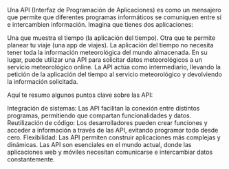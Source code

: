 
Una API (Interfaz de Programación de Aplicaciones) es como un mensajero que permite que diferentes programas informáticos se comuniquen entre sí e intercambien información.  Imagina que tienes dos aplicaciones:

Una que muestra el tiempo (la aplicación del tiempo).
Otra que te permite planear tu viaje (una app de viajes).
La aplicación del tiempo no necesita tener toda la información meteorológica del mundo almacenada. En su lugar, puede utilizar una API para solicitar datos meteorológicos a un servicio meteorológico online. La API actúa como intermediario, llevando la petición de la aplicación del tiempo al servicio meteorológico y devolviendo la información solicitada.

Aquí te resumo algunos puntos clave sobre las API:

Integración de sistemas: Las API facilitan la conexión entre distintos programas, permitiendo que compartan funcionalidades y datos.
Reutilización de código: Los desarrolladores pueden crear funciones y acceder a información a través de las API, evitando programar todo desde cero.
Flexibilidad: Las API permiten construir aplicaciones más complejas y dinámicas.
Las API son esenciales en el mundo actual, donde las aplicaciones web y móviles necesitan comunicarse e intercambiar datos constantemente.